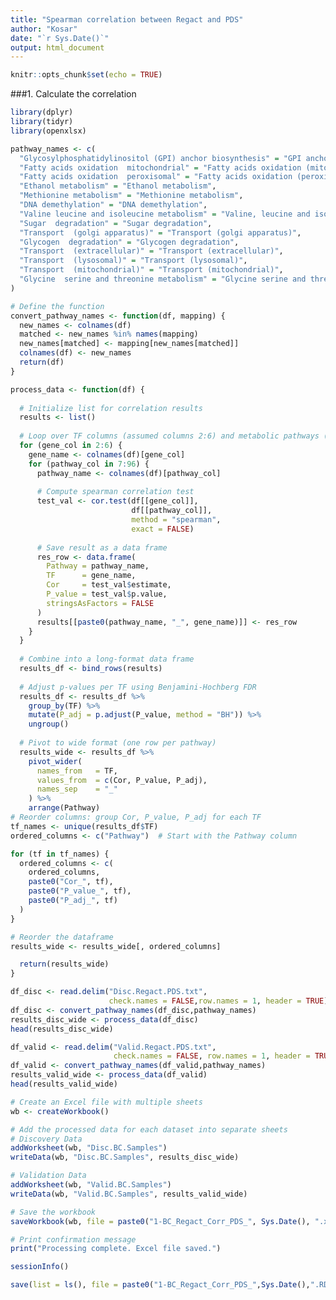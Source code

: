 ---
title: "Spearman correlation between Regact and PDS"
author: "Kosar"
date: "`r Sys.Date()`"
output: html_document
---

```{r setup, include=FALSE}
knitr::opts_chunk$set(echo = TRUE)
```
###1. Calculate the correlation
```{r Load required libraries}
library(dplyr)
library(tidyr)
library(openxlsx)
```
```{r}
pathway_names <- c(
  "Glycosylphosphatidylinositol (GPI) anchor biosynthesis" = "GPI anchor biosynthesis",
  "Fatty acids oxidation  mitochondrial" = "Fatty acids oxidation (mitochondrial)",
  "Fatty acids oxidation  peroxisomal" = "Fatty acids oxidation (peroxisomal)",
  "Ethanol metabolism" = "Ethanol metabolism",
  "Methionine metabolism" = "Methionine metabolism",
  "DNA demethylation" = "DNA demethylation",
  "Valine leucine and isoleucine metabolism" = "Valine, leucine and isoleucine metabolism",
  "Sugar  degradation" = "Sugar degradation",
  "Transport  (golgi apparatus)" = "Transport (golgi apparatus)",
  "Glycogen  degradation" = "Glycogen degradation",
  "Transport  (extracellular)" = "Transport (extracellular)",
  "Transport  (lysosomal)" = "Transport (lysosomal)",
  "Transport  (mitochondrial)" = "Transport (mitochondrial)",
  "Glycine  serine and threonine metabolism" = "Glycine serine and threonine metabolism"
)

# Define the function
convert_pathway_names <- function(df, mapping) {
  new_names <- colnames(df)
  matched <- new_names %in% names(mapping)
  new_names[matched] <- mapping[new_names[matched]]
  colnames(df) <- new_names
  return(df)
}

```


```{r Function to Process BC samples with FDR adjustment}
process_data <- function(df) {
  
  # Initialize list for correlation results
  results <- list()
  
  # Loop over TF columns (assumed columns 2:6) and metabolic pathways (columns 7:96)
  for (gene_col in 2:6) {
    gene_name <- colnames(df)[gene_col]
    for (pathway_col in 7:96) {
      pathway_name <- colnames(df)[pathway_col]
      
      # Compute spearman correlation test
      test_val <- cor.test(df[[gene_col]], 
                           df[[pathway_col]],
                           method = "spearman",
                           exact = FALSE)
      
      # Save result as a data frame
      res_row <- data.frame(
        Pathway = pathway_name,
        TF      = gene_name,
        Cor     = test_val$estimate,
        P_value = test_val$p.value,
        stringsAsFactors = FALSE
      )
      results[[paste0(pathway_name, "_", gene_name)]] <- res_row
    }
  }
  
  # Combine into a long-format data frame
  results_df <- bind_rows(results)
  
  # Adjust p-values per TF using Benjamini-Hochberg FDR
  results_df <- results_df %>%
    group_by(TF) %>%
    mutate(P_adj = p.adjust(P_value, method = "BH")) %>%
    ungroup()
  
  # Pivot to wide format (one row per pathway)
  results_wide <- results_df %>%
    pivot_wider(
      names_from   = TF, 
      values_from  = c(Cor, P_value, P_adj),
      names_sep    = "_"
    ) %>%
    arrange(Pathway)
# Reorder columns: group Cor, P_value, P_adj for each TF
tf_names <- unique(results_df$TF)
ordered_columns <- c("Pathway")  # Start with the Pathway column

for (tf in tf_names) {
  ordered_columns <- c(
    ordered_columns,
    paste0("Cor_", tf),
    paste0("P_value_", tf),
    paste0("P_adj_", tf)
  )
}

# Reorder the dataframe
results_wide <- results_wide[, ordered_columns]

  return(results_wide)
}

```

```{r Process Discovery Data, warning=FALSE}
df_disc <- read.delim("Disc.Regact.PDS.txt", 
                      check.names = FALSE,row.names = 1, header = TRUE)
df_disc <- convert_pathway_names(df_disc,pathway_names)
results_disc_wide <- process_data(df_disc)
head(results_disc_wide)

```

```{r Process Validation Data, warning=FALSE}
df_valid <- read.delim("Valid.Regact.PDS.txt", 
                       check.names = FALSE, row.names = 1, header = TRUE)
df_valid <- convert_pathway_names(df_valid,pathway_names)
results_valid_wide <- process_data(df_valid)
head(results_valid_wide)
```

```{r Export Results to Excel}

# Create an Excel file with multiple sheets
wb <- createWorkbook()

# Add the processed data for each dataset into separate sheets
# Discovery Data
addWorksheet(wb, "Disc.BC.Samples")
writeData(wb, "Disc.BC.Samples", results_disc_wide)

# Validation Data
addWorksheet(wb, "Valid.BC.Samples")
writeData(wb, "Valid.BC.Samples", results_valid_wide)

# Save the workbook
saveWorkbook(wb, file = paste0("1-BC_Regact_Corr_PDS_", Sys.Date(), ".xlsx"), overwrite = TRUE)

# Print confirmation message
print("Processing complete. Excel file saved.")

```

```{r SessionInfo}
sessionInfo()
```

```{r save session}
save(list = ls(), file = paste0("1-BC_Regact_Corr_PDS_",Sys.Date(),".RData"))
```

